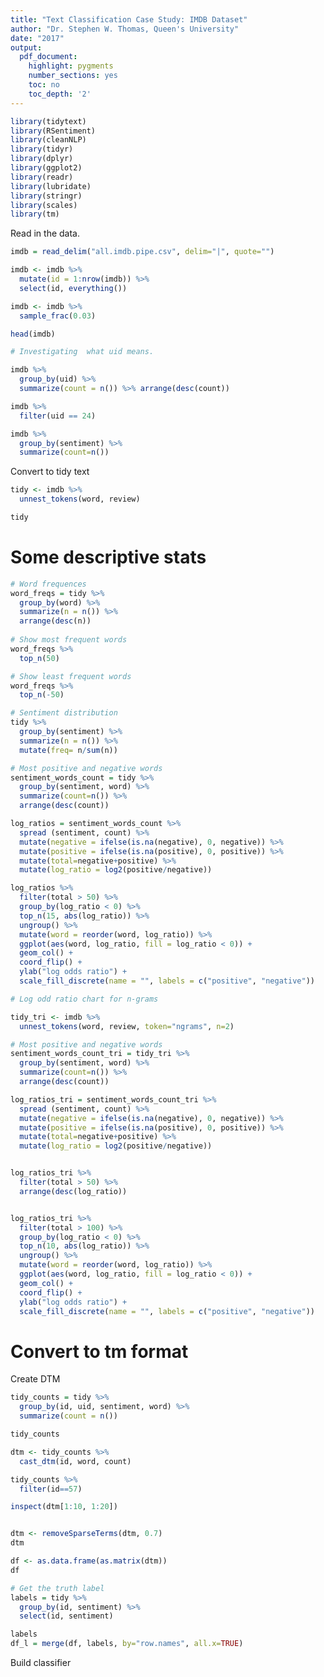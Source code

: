 ```yaml
---
title: "Text Classification Case Study: IMDB Dataset"
author: "Dr. Stephen W. Thomas, Queen's University"
date: "2017"
output:
  pdf_document:
    highlight: pygments
    number_sections: yes
    toc: no
    toc_depth: '2'
---
```




```r
library(tidytext)
library(RSentiment)
library(cleanNLP)
library(tidyr)
library(dplyr)
library(ggplot2)
library(readr)
library(lubridate)
library(stringr)
library(scales)
library(tm)
```

Read in the data.

```r
imdb = read_delim("all.imdb.pipe.csv", delim="|", quote="")

imdb <- imdb %>%
  mutate(id = 1:nrow(imdb)) %>%
  select(id, everything())

imdb <- imdb %>%
  sample_frac(0.03)

head(imdb)

```

```r
# Investigating  what uid means.

imdb %>%
  group_by(uid) %>%
  summarize(count = n()) %>% arrange(desc(count))

imdb %>%
  filter(uid == 24)

imdb %>%
  group_by(sentiment) %>%
  summarize(count=n())
```


Convert to tidy text

```r
tidy <- imdb %>% 
  unnest_tokens(word, review)

tidy
```


# Some descriptive stats
```r
# Word frequences
word_freqs = tidy %>%
  group_by(word) %>%
  summarize(n = n()) %>%
  arrange(desc(n))
  
# Show most frequent words  
word_freqs %>%
  top_n(50)
```


```r
# Show least frequent words  
word_freqs %>%
  top_n(-50)
```

```r
# Sentiment distribution
tidy %>%
  group_by(sentiment) %>%
  summarize(n = n()) %>%
  mutate(freq= n/sum(n))
```

```r
# Most positive and negative words
sentiment_words_count = tidy %>% 
  group_by(sentiment, word) %>%
  summarize(count=n()) %>%
  arrange(desc(count))
```

```r
log_ratios = sentiment_words_count %>% 
  spread (sentiment, count) %>%
  mutate(negative = ifelse(is.na(negative), 0, negative)) %>%
  mutate(positive = ifelse(is.na(positive), 0, positive)) %>%
  mutate(total=negative+positive) %>%
  mutate(log_ratio = log2(positive/negative)) 

log_ratios %>%
  filter(total > 50) %>%
  group_by(log_ratio < 0) %>%
  top_n(15, abs(log_ratio)) %>%
  ungroup() %>%
  mutate(word = reorder(word, log_ratio)) %>%
  ggplot(aes(word, log_ratio, fill = log_ratio < 0)) +
  geom_col() +
  coord_flip() +
  ylab("log odds ratio") +
  scale_fill_discrete(name = "", labels = c("positive", "negative"))
```

```r
# Log odd ratio chart for n-grams

tidy_tri <- imdb %>% 
  unnest_tokens(word, review, token="ngrams", n=2)

# Most positive and negative words
sentiment_words_count_tri = tidy_tri %>% 
  group_by(sentiment, word) %>%
  summarize(count=n()) %>%
  arrange(desc(count))

log_ratios_tri = sentiment_words_count_tri %>% 
  spread (sentiment, count) %>%
  mutate(negative = ifelse(is.na(negative), 0, negative)) %>%
  mutate(positive = ifelse(is.na(positive), 0, positive)) %>%
  mutate(total=negative+positive) %>%
  mutate(log_ratio = log2(positive/negative)) 


log_ratios_tri %>%
  filter(total > 50) %>%
  arrange(desc(log_ratio))


log_ratios_tri %>%
  filter(total > 100) %>%
  group_by(log_ratio < 0) %>%
  top_n(10, abs(log_ratio)) %>%
  ungroup() %>%
  mutate(word = reorder(word, log_ratio)) %>%
  ggplot(aes(word, log_ratio, fill = log_ratio < 0)) +
  geom_col() +
  coord_flip() +
  ylab("log odds ratio") +
  scale_fill_discrete(name = "", labels = c("positive", "negative"))
```


# Convert to tm format

Create DTM
```r
tidy_counts = tidy %>%
  group_by(id, uid, sentiment, word) %>%
  summarize(count = n())

tidy_counts

dtm <- tidy_counts %>%
  cast_dtm(id, word, count)

tidy_counts %>%
  filter(id==57)

inspect(dtm[1:10, 1:20])


dtm <- removeSparseTerms(dtm, 0.7)
dtm

df <- as.data.frame(as.matrix(dtm))
df

# Get the truth label
labels = tidy %>%
  group_by(id, sentiment) %>%
  select(id, sentiment)

labels
df_l = merge(df, labels, by="row.names", all.x=TRUE)


```


Build classifier
```r

```